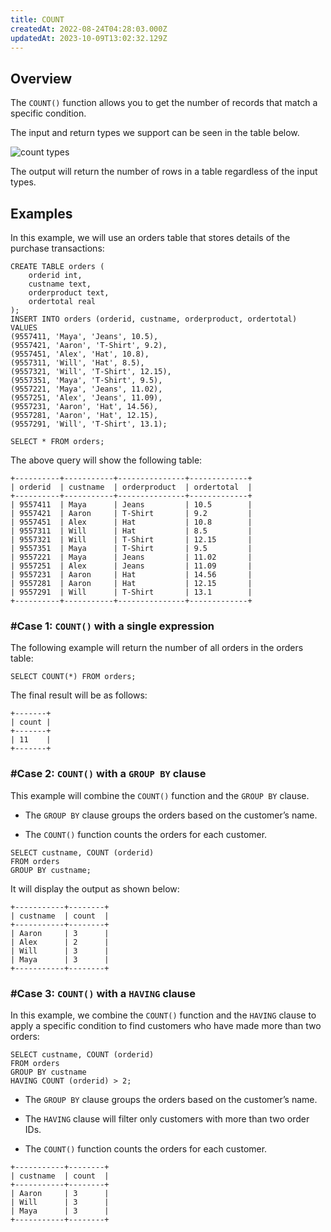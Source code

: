 ```yaml
---
title: COUNT
createdAt: 2022-08-24T04:28:03.000Z
updatedAt: 2023-10-09T13:02:32.129Z
---
```


## Overview

The `COUNT()` function allows you to get the number of records that match a specific condition.

The input and return types we support can be seen in the table below.

![count types](../../../assets/count.png)

<Info>The output will return the number of rows in a table regardless of the input types.</Info>

## Examples

In this example, we will use an orders table that stores details of the purchase transactions:

```pgsql
CREATE TABLE orders (
    orderid int,
    custname text,
    orderproduct text,
    ordertotal real
);
INSERT INTO orders (orderid, custname, orderproduct, ordertotal)
VALUES
(9557411, 'Maya', 'Jeans', 10.5),
(9557421, 'Aaron', 'T-Shirt', 9.2),
(9557451, 'Alex', 'Hat', 10.8),
(9557311, 'Will', 'Hat', 8.5),
(9557321, 'Will', 'T-Shirt', 12.15),
(9557351, 'Maya', 'T-Shirt', 9.5),
(9557221, 'Maya', 'Jeans', 11.02),
(9557251, 'Alex', 'Jeans', 11.09),
(9557231, 'Aaron', 'Hat', 14.56),
(9557281, 'Aaron', 'Hat', 12.15),
(9557291, 'Will', 'T-Shirt', 13.1);
```

```pgsql
SELECT * FROM orders;
```

The above query will show the following table:

```pgsql
+----------+-----------+---------------+-------------+
| orderid  | custname  | orderproduct  | ordertotal  |
+----------+-----------+---------------+-------------+
| 9557411  | Maya      | Jeans         | 10.5        |
| 9557421  | Aaron     | T-Shirt       | 9.2         |
| 9557451  | Alex      | Hat           | 10.8        |
| 9557311  | Will      | Hat           | 8.5         |
| 9557321  | Will      | T-Shirt       | 12.15       |
| 9557351  | Maya      | T-Shirt       | 9.5         |
| 9557221  | Maya      | Jeans         | 11.02       |
| 9557251  | Alex      | Jeans         | 11.09       |
| 9557231  | Aaron     | Hat           | 14.56       |
| 9557281  | Aaron     | Hat           | 12.15       |
| 9557291  | Will      | T-Shirt       | 13.1        |
+----------+-----------+---------------+-------------+
```

### #Case 1: `COUNT()` with a single expression

The following example will return the number of all orders in the orders table:

```pgsql
SELECT COUNT(*) FROM orders;
```

The final result will be as follows:

```pgsql
+-------+
| count |
+-------+
| 11    |
+-------+
```

### #Case 2: `COUNT()` with a `GROUP BY` clause

This example will combine the `COUNT()` function and the `GROUP BY` clause.

- The `GROUP BY` clause groups the orders based on the customer’s name.

- The `COUNT()` function counts the orders for each customer.

```pgsql
SELECT custname, COUNT (orderid)
FROM orders
GROUP BY custname;
```

It will display the output as shown below:

```pgsql
+-----------+--------+
| custname  | count  |
+-----------+--------+
| Aaron     | 3      |
| Alex      | 2      |
| Will      | 3      |
| Maya      | 3      |
+-----------+--------+
```

### #Case 3: `COUNT()` with a `HAVING` clause

In this example, we combine the `COUNT()` function and the `HAVING` clause to apply a specific condition to find customers who have made more than two orders:

```pgsql
SELECT custname, COUNT (orderid)
FROM orders
GROUP BY custname
HAVING COUNT (orderid) > 2;
```

- The `GROUP BY` clause groups the orders based on the customer’s name.

- The `HAVING` clause will filter only customers with more than two order IDs.

- The `COUNT()` function counts the orders for each customer.

```pgsql
+-----------+--------+
| custname  | count  |
+-----------+--------+
| Aaron     | 3      |
| Will      | 3      |
| Maya      | 3      |
+-----------+--------+
```
